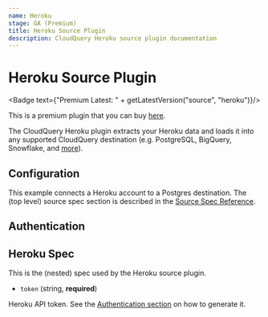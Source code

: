 ```yaml
---
name: Heroku
stage: GA (Premium)
title: Heroku Source Plugin
description: CloudQuery Heroku source plugin documentation
---
```

# Heroku Source Plugin


<Badge text={"Premium Latest: " + getLatestVersion("source", "heroku")}/>

This is a premium plugin that you can buy [here](/integrations/heroku).

The CloudQuery Heroku plugin extracts your Heroku data and loads it into any supported CloudQuery destination (e.g. PostgreSQL, BigQuery, Snowflake, and [more](/docs/plugins/destinations/overview)).

## Configuration

This example connects a Heroku account to a Postgres destination. The (top level) source spec section is described in the [Source Spec Reference](/docs/reference/source-spec).

<Configuration/>

## Authentication

<Authentication/>

## Heroku Spec

This is the (nested) spec used by the Heroku source plugin.

- `token` (string, **required**)

Heroku API token. See the [Authentication section](overview#authentication) on how to generate it.
